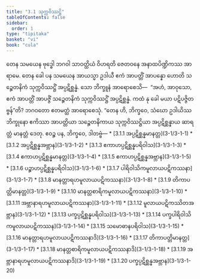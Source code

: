 ```yaml
---
title: "3.1 သုက္ကဝိဿဋ္ဌိ"
tableOfContents: false
sidebar:
  order: 1
type: "tipitaka"
basket: "vi"
book: "cula"
---
```



<DynamicBreadcrumb />

<Division number="97" book="cula">

<Paragraph number="498" book="cula">
တေန သမယေန ဗုဒ္ဓေါ ဘဂဝါ သာဝတ္ထိယံ ဝိဟရတိ ဇေတဝနေ အနာထပိဏ္ဍိကဿ အာရာမေ. တေန ခေါ ပန သမယေန အာယသ္မာ ဥဒါယီ ဧကံ အာပတ္တိံ အာပန္နော ဟောတိ သဉ္စေတနိကံ သုက္ကဝိဿဋ္ဌိံ အပ္ပဋိစ္ဆန္နံ. သော ဘိက္ခူနံ အာရောစေသိ—  “အဟံ, အာဝုသော, ဧကံ အာပတ္တိံ အာပဇ္ဇိံ သဉ္စေတနိကံ သုက္ကဝိဿဋ္ဌိံ အပ္ပဋိစ္ဆန္နံ. ကထံ နု ခေါ မယာ ပဋိပဇ္ဇိတဗ္ဗန်”တိ? ဘဂဝတော ဧတမတ္ထံ အာရောစေသုံ. “တေန ဟိ, ဘိက္ခဝေ, သံဃော ဥဒါယိဿ ဘိက္ခုနော ဧကိဿာ အာပတ္တိယာ သဉ္စေတနိကာယ သုက္ကဝိဿဋ္ဌိယာ အပ္ပဋိစ္ဆန္နာယ ဆာရတ္တံ မာနတ္တံ ဒေတု. ဧဝဉ္စ ပန, ဘိက္ခဝေ, ဒါတဗ္ဗံ—

</Paragraph>
</Division>

<TableOfContents book="cula" section="3.1">
* [3.1.1 အပ္ပဋိစ္ဆန္နမာနတ္တ](3-1/3-1-1)
* [3.1.2 အပ္ပဋိစ္ဆန္နအဗ္ဘာန](3-1/3-1-2)
* [3.1.3 ဧကာဟပ္ပဋိစ္ဆန္နပရိဝါသ](3-1/3-1-3)
* [3.1.4 ဧကာဟပ္ပဋိစ္ဆန္နမာနတ္တ](3-1/3-1-4)
* [3.1.5 ဧကာဟပ္ပဋိစ္ဆန္နအဗ္ဘာန](3-1/3-1-5)
* [3.1.6 ပဉ္စာဟပ္ပဋိစ္ဆန္နပရိဝါသ](3-1/3-1-6)
* [3.1.7 ပါရိဝါသိကမူလာယပဋိကဿနာ](3-1/3-1-7)
* [3.1.8 မာနတ္တာရဟမူလာယပဋိကဿနာ](3-1/3-1-8)
* [3.1.9 တိကာပတ္တိမာနတ္တ](3-1/3-1-9)
* [3.1.10 မာနတ္တစာရိကမူလာယပဋိကဿနာ](3-1/3-1-10)
* [3.1.11 အဗ္ဘာနာရဟမူလာယပဋိကဿနာ](3-1/3-1-11)
* [3.1.12 မူလာယပဋိကဿိတအဗ္ဘာန](3-1/3-1-12)
* [3.1.13 ပက္ခပ္ပဋိစ္ဆန္နပရိဝါသ](3-1/3-1-13)
* [3.1.14 ပက္ခပါရိဝါသိကမူလာယပဋိကဿန](3-1/3-1-14)
* [3.1.15 သမောဓာနပရိဝါသ](3-1/3-1-15)
* [3.1.16 မာနတ္တာရဟမူလာယပဋိကဿနာဒိ](3-1/3-1-16)
* [3.1.17 တိကာပတ္တိမာနတ္တ](3-1/3-1-17)
* [3.1.18 မာနတ္တစာရိကမူလာယပဋိကဿနာဒိ](3-1/3-1-18)
* [3.1.19 အဗ္ဘာနာရဟမူလာယပဋိကဿနာဒိ](3-1/3-1-19)
* [3.1.20 ပက္ခပ္ပဋိစ္ဆန္နအဗ္ဘာန](3-1/3-1-20)
</TableOfContents>